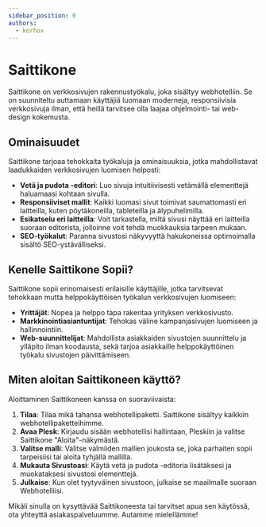 ```yaml
---
sidebar_position: 0
authors:
  - korhox
---
```


# Saittikone

Saittikone on verkkosivujen rakennustyökalu, joka sisältyy webhotelliin. Se on suunniteltu auttamaan käyttäjiä luomaan moderneja, responsiivisia verkkosivuja ilman, että heillä tarvitsee olla laajaa ohjelmointi- tai web-design kokemusta.

## Ominaisuudet
Saittikone tarjoaa tehokkaita työkaluja ja ominaisuuksia, jotka mahdollistavat laadukkaiden verkkosivujen luomisen helposti:

- **Vetä ja pudota -editori**: Luo sivuja intuitiivisesti vetämällä elementtejä haluamaasi kohtaan sivulla.
- **Responsiiviset mallit**: Kaikki luomasi sivut toimivat saumattomasti eri laitteilla, kuten pöytäkoneilla, tableteilla ja älypuhelimilla.
- **Esikatselu eri laitteilla**: Voit tarkastella, miltä sivusi näyttää eri laitteilla suoraan editorista, jolloinne voit tehdä muokkauksia tarpeen mukaan.
- **SEO-työkalut**: Paranna sivustosi näkyvyyttä hakukoneissa optimoimalla sisältö SEO-ystävälliseksi.

## Kenelle Saittikone Sopii?
Saittikone sopii erinomaisesti erilaisille käyttäjille, jotka tarvitsevat tehokkaan mutta helppokäyttöisen työkalun verkkosivujen luomiseen:

- **Yrittäjät**: Nopea ja helppo tapa rakentaa yrityksen verkkosivusto.
- **Markkinointiasiantuntijat**: Tehokas väline kampanjasivujen luomiseen ja hallinnointiin.
- **Web-suunnittelijat**: Mahdollista asiakkaiden sivustojen suunnittelu ja ylläpito ilman koodausta, sekä tarjoa asiakkaille helppokäyttöinen työkalu sivustojen päivittämiseen.

## Miten aloitan Saittikoneen käyttö?
Aloittaminen Saittikoneen kanssa on suoraviivaista:

1. **Tilaa**: Tilaa mikä tahansa webhotellipaketti. Saittikone sisältyy kaikkiin webhotellipaketteihimme.
2. **Avaa Plesk**: Kirjaudu sisään webhotellisi hallintaan, Pleskiin ja valitse Saittikone "Aloita"-näkymästä.
3. **Valitse malli**: Valitse valmiiden mallien joukosta se, joka parhaiten sopii tarpeisiisi tai aloita tyhjällä mallilla.
4. **Mukauta Sivustoasi**: Käytä vetä ja pudota -editoria lisätäksesi ja muokataksesi sivustosi elementtejä.
5. **Julkaise**: Kun olet tyytyväinen sivustoon, julkaise se maailmalle suoraan Webhotelliisi.

Mikäli sinulla on kysyttävää Saittikoneesta tai tarvitset apua sen käytössä, ota yhteyttä asiakaspalveluumme. Autamme mielellämme!
